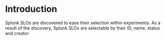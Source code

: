 # Introduction

Splunk SLOs are discovered to ease their selection within experiments. As a result of the discovery, Splunk SLOs are selectable by their ID, name, status and creator.
